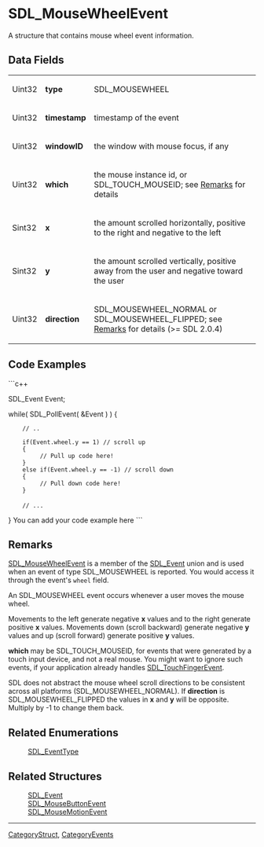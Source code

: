 <!-- pragma section-numbers off -->
<!-- pragma camelcase off -->

= SDL_MouseWheelEvent =
A structure that contains mouse wheel event information.


== Data Fields ==
{|
|Uint32
|'''type'''
|SDL_MOUSEWHEEL
|-
|Uint32
|'''timestamp'''
|timestamp of the event
|-
|Uint32
|'''windowID'''
|the window with mouse focus, if any
|-
|Uint32
|'''which'''
|the mouse instance id, or SDL_TOUCH_MOUSEID; see [[#Remarks|Remarks]] for details
|-
|Sint32
|'''x'''
|the amount scrolled horizontally, positive to the right and negative to the left
|-
|Sint32
|'''y'''
|the amount scrolled vertically, positive away from the user and negative toward the user
|-
|Uint32
|'''direction'''
|SDL_MOUSEWHEEL_NORMAL or SDL_MOUSEWHEEL_FLIPPED; see [[#Remarks|Remarks]] for details (>= SDL 2.0.4)
|}

== Code Examples ==
```c++

SDL_Event Event;

while( SDL_PollEvent( &Event ) )
{

     // ..

     if(Event.wheel.y == 1) // scroll up
     {
          // Pull up code here!
     }
     else if(Event.wheel.y == -1) // scroll down
     {
          // Pull down code here!
     }
 
     // ...
}
You can add your code example here
```

== Remarks ==
[[SDL_MouseWheelEvent]] is a member of the [[SDL_Event]] union and is used when an event of type SDL_MOUSEWHEEL is reported.  You would access it through the event's <code>wheel</code> field.

An SDL_MOUSEWHEEL event occurs whenever a user moves the mouse wheel.

Movements to the left generate negative '''x''' values and to the right generate positive '''x''' values.  Movements down (scroll backward) generate negative '''y''' values and up (scroll forward) generate positive '''y''' values.

'''which''' may be SDL_TOUCH_MOUSEID, for events that were generated by a touch input device, and not a real mouse. You might want to ignore such events, if your application already handles [[SDL_TouchFingerEvent]].

SDL does not abstract the mouse wheel scroll directions to be consistent across all platforms (SDL_MOUSEWHEEL_NORMAL). If '''direction''' is SDL_MOUSEWHEEL_FLIPPED the values in '''x''' and '''y''' will be opposite. Multiply by -1 to change them back.

== Related Enumerations ==
:[[SDL_EventType]]

== Related Structures ==
:[[SDL_Event]]
:[[SDL_MouseButtonEvent]]
:[[SDL_MouseMotionEvent]]

----
[[CategoryStruct]], [[CategoryEvents]]

